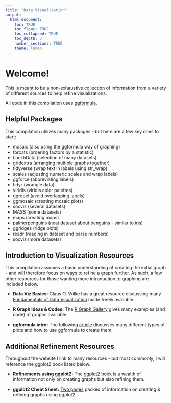 ```yaml
---
title: "Data Visualization"
output: 
  html_document:
    toc: TRUE
    toc_float: TRUE
    toc_collapsed: TRUE
    toc_depth: 3
    number_sections: TRUE
    theme: lumen
---
```


# Welcome!

This is meant to be a non-exhaustive collection of information from a variety of different sources to help refine visualizations.

All code in this compilation uses [ggformula](https://www.mosaic-web.org/ggformula/reference/index.html).

## Helpful Packages

This compilation utilizes many packages - but here are a few key ones to start:

-   mosaic (also using the ggformula way of graphing)
-   forcats (ordering factors by a statistic)
-   Lock5Data (selection of many datasets)
-   gridextra (arranging multiple graphs together)
-   tidyverse (wrap text in labels using str_wrap)
-   scales (adjusting numeric scales and wrap labels)
-   ggforce (abbreviating labels)
-   tidyr (wrangle data)
-   viridis (viridis color palettes)
-   ggrepel (avoid overlapping labels)
-   ggmosaic (creating mosaic plots)
-   socviz (several datasets)
-   MASS (some datasets)
-   maps (creating maps)
-   palmerpenguins (neat dataset about penguins - similar to iris)
-   ggridges (ridge plots)
-   readr (reading in dataset and parse numbers)
-   socviz (more datasets)


## Introduction to Visualization Resources


This compilation assumes a basic understanding of creating the initial graph - and will therefore focus on ways to refine a graph further. As such, a few other resources for those wanting more introduction to graphing are included below.

-   **Data Viz Basics:** Claus O. Wilke has a great resource discussing many [Fundamentals of Data Visualization](https://clauswilke.com/dataviz/) made freely available.

-   **R Graph Ideas & Codes:** The [R Graph Gallery](https://r-graph-gallery.com/index.html) gives many examples (and code) of graphs available.

- **ggformula intro:** The following [article](https://www.mosaic-web.org/ggformula/articles/pkgdown/ggformula-long.html) discusses many different types of plots and how to use ggformula to create them.


## Additional Refinement Resources


Throughout the website I link to many resources - but most commonly, I will reference the ggplot2 book listed below.

-   **Refinements using ggplot2:** The [ggplot2](https://ggplot2-book.org/mastery.html) book is a wealth of information not only on creating graphs but also refining them.

-   **ggplot2 Cheat Sheet:** [Two pages](https://rstudio.github.io/cheatsheets/data-visualization.pdf) packed of information on creating & refining graphs using ggplot2
